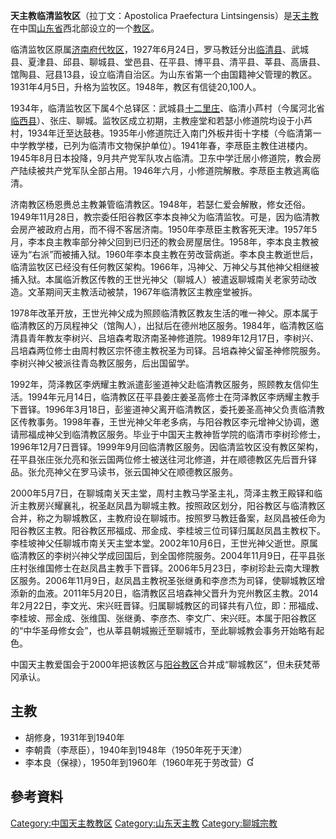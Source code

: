 {{Infobox Roman Catholic diocese
|Roman Catholic Diocese of = 天主教临清监牧区
|latin = Apostolica Praefectura Lintsingensis
|image = 
|caption = 
|location = [[中国|中国]]
|territory = [[山东省|山东省]][[临清市|临清市]]等地
|population = 
|rite = 
|province = （直屬[[聖座|聖座]]）
|established = 1927年
|cathedral = 
|leadership = 宗座监牧
|website = 
|ordinary = 
}}

'''天主教临清监牧区'''（拉丁文：Apostolica Praefectura Lintsingensis）是[[天主教|天主教]]在中国[[山东省|山东省]]西北部设立的一个[[教区|教区]]。

临清监牧区原属[[济南教区|济南府代牧区]]，1927年6月24日，罗马教廷分出[[临清县|临清县]]、武城县、夏津县、邱县、聊城县、堂邑县、茌平县、博平县、清平县、莘县、高唐县、馆陶县、冠县13县，设立临清自治区。为山东省第一个由国籍神父管理的教区。1931年4月5日，升格为监牧区。1948年，教区有信徒20,100人。

1934年，临清监牧区下属4个总铎区：武城县[[十二里庄天主堂|十二里庄]]、临清小芦村（今属河北省[[临西县|临西县]]）、张庄、聊城。监牧区成立初期，主教座堂和若瑟小修道院均设于小芦村，1934年迁至达鼓巷。1935年小修道院迁入南门外板井街十字楼（今临清第一中学教学楼，已列为临清市文物保护单位）。1941年春，李荩臣主教住进楼内。1945年8月日本投降，9月共产党军队攻占临清。卫东中学迁居小修道院，教会房产陆续被共产党军队全部占用。1946年六月，小修道院解散。李荩臣主教逃离临清。

济南教区杨恩赉总主教兼管临清教区。1948年，若瑟仁爱会解散，修女还俗。1949年11月28日，教宗委任阳谷教区李本良神父为临清监牧。可是，因为临清教会房产被政府占用，而不得不客居济南。1950年李荩臣主教客死天津。1957年5月，李本良主教率部分神父回到已归还的教会房屋居住。1958年，李本良主教被诬为“右派”而被捕入狱。1960年李本良主教在劳改营病逝。李本良主教逝世后，临清监牧区已经没有任何教区架构。1966年，冯神父、万神父与其他神父相继被捕入狱。本属临沂教区传教的王世光神父（聊城人）被遣返聊城南关老家劳动改造。文革期间天主教活动被禁，1967年临清教区主教座堂被拆。

1978年改革开放，王世光神父成为照顾临清教区教友生活的唯一神父。原本属于临清教区的万凤程神父（馆陶人），出狱后在德州地区服务。1984年，临清教区临清县青年教友李树兴、吕培森考取济南圣神修道院。1989年12月17日，李树兴、吕培森两位修士由周村教区宗怀德主教祝圣为司铎。吕培森神父留圣神修院服务。李树兴神父被派往青岛教区服务，后出国留学。

1992年，菏泽教区李炳耀主教派遣彭鉴道神父赴临清教区服务，照顾教友信仰生活。1994年元月14日，临清教区茌平县姜庄姜圣高修士在菏泽教区李炳耀主教手下晋铎。1996年3月18日，彭鉴道神父离开临清教区，委托姜圣高神父负责临清教区传教事务。1998年春，王世光神父年老多病，与阳谷教区李元增神父协调，邀请邢福成神父到临清教区服务。毕业于中国天主教神哲学院的临清市李树珍修士， 1996年12月7日晋铎。1999年9月回临清教区服务。因临清监牧区没有教区架构，茌平县张庄张允亮和张云国两位修士被送往河北修道，并在顺德教区先后晋升铎品。张允亮神父在罗马读书，张云国神父在顺德教区服务。

2000年5月7日，在聊城南关天主堂，周村主教马学圣主礼，菏泽主教王殿铎和临沂主教房兴耀襄礼，祝圣赵凤昌为聊城主教。按照政区划分，阳谷教区与临清教区合并，称之为聊城教区，主教府设在聊城市。按照罗马教廷备案，赵凤昌被任命为阳谷教区主教。阳谷教区邢福成、邢金成、李桂坡三位司铎归属赵凤昌主教权下。李桂坡神父任聊城市南关天主堂本堂。2002年10月6日，王世光神父逝世。原属临清教区的李树兴神父学成回国后，到全国修院服务。2004年11月9日，茌平县张庄村张维国修士在赵凤昌主教手下晋铎。2006年5月23日，李树珍赴云南大理教区服务。2006年11月9日，赵凤昌主教祝圣张继勇和李彦杰为司铎，使聊城教区增添新的血液。2011年5月20日，临清教区吕培森神父晋升为兖州教区主教。2014年2月22日，李文光、宋兴旺晋铎。归属聊城教区的司铎共有八位，即：邢福成、李桂坡、邢金成、张维国、张继勇、李彦杰、李文广、宋兴旺。本属于阳谷教区的“中华圣母修女会”，也从莘县朝城搬迁至聊城市，至此聊城教会事务开始略有起色。

中国天主教爱国会于2000年把该教区与[[阳谷教区|阳谷教区]]合并成“聊城教区”，但未获梵蒂冈承认。

== 主教 ==
*胡修身，1931年到1940年
*李朝貴（李荩臣），1940年到1948年（1950年死于天津）
*李本良（保禄），1950年到1960年（1960年死于劳改营）

==參考資料==
{{reflist}}

{{中国天主教教区}}

[[Category:中国天主教教区|Category:中国天主教教区]]
[[Category:山东天主教|Category:山东天主教]]
[[Category:聊城宗教|Category:聊城宗教]]